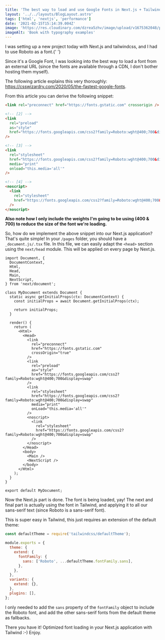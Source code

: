 ```yaml
---
title: 'The best way to load and use Google Fonts in Next.js + Tailwind'
layout: '../../layouts/BlogLayout.astro'
tags: ['html', 'nextjs', 'performance']
date: '2021-02-15T15:14:39.004Z'
image: 'https://res.cloudinary.com/dzrea5zhv/image/upload/v1675362048/photo-1617050318658-a9a3175e34cb_wvgjd4'
imageAlt: 'Book with typography examples'
---
```


I was setting up a new project today with Next.js and tailwindcss, and I had to use
Roboto as a font.{' '}

Since it's a Google Font, I was looking into the best way to load a font from an external URL (since the fonts are available through a CDN, I don't bother hosting them myself).

The following article explains this very thoroughly: https://csswizardry.com/2020/05/the-fastest-google-fonts.

From this article you can derive the following snippet:

```html
<link rel="preconnect" href="https://fonts.gstatic.com" crossorigin />

<!-- [2] -->
<link
  rel="preload"
  as="style"
  href="https://fonts.googleapis.com/css2?family=Roboto:wght@400;700&display=swap"
/>

<!-- [3] -->
<link
  rel="stylesheet"
  href="https://fonts.googleapis.com/css2?family=Roboto:wght@400;700&display=swap"
  media="print"
  onload="this.media='all'"
/>

<!-- [4] -->
<noscript>
  <link
    rel="stylesheet"
    href="https://fonts.googleapis.com/css2?family=Roboto:wght@400;700&display=swap"
  />
</noscript>
```

<b>
  Also note how I only include the weights I'm going to be using (400 & 700) to
  reduce the size of the font we're loading.
</b>

So, how do we implement the above snippet into our Next.js application?
That's quite simple!
In your `/pages` folder, you should have a `_document.js/.tsx` file.
In this file, we can easily adapt the `<head>` section using the `next/head` module. This will be applied on every page by Next.js.

```tsx
import Document, {
  DocumentContext,
  Html,
  Head,
  Main,
  NextScript,
} from 'next/document';

class MyDocument extends Document {
  static async getInitialProps(ctx: DocumentContext) {
    const initialProps = await Document.getInitialProps(ctx);

    return initialProps;
  }

  render() {
    return (
      <Html>
        <Head>
          <link
            rel="preconnect"
            href="https://fonts.gstatic.com"
            crossOrigin="true"
          />
          <link
            rel="preload"
            as="style"
            href="https://fonts.googleapis.com/css2?family=Roboto:wght@400;700&display=swap"
          />
          <link
            rel="stylesheet"
            href="https://fonts.googleapis.com/css2?family=Roboto:wght@400;700&display=swap"
            media="print"
            onLoad="this.media='all'"
          />
          <noscript>
            <link
              rel="stylesheet"
              href="https://fonts.googleapis.com/css2?family=Roboto:wght@400;700&display=swap"
            />
          </noscript>
        </Head>
        <body>
          <Main />
          <NextScript />
        </body>
      </Html>
    );
  }
}

export default MyDocument;
```

Now the Next.js part is done. The font is being loaded, yay!
The next and final part is actually using the font in Tailwind, and applying it to all our sans-serif text (since Roboto is a sans-serif font).

This is super easy in Tailwind, this just requires an extension of the default theme:

```javascript
const defaultTheme = require('tailwindcss/defaultTheme');

module.exports = {
  theme: {
    extend: {
      fontFamily: {
        sans: ['Roboto', ...defaultTheme.fontFamily.sans],
      },
    },
  },
  variants: {
    extend: {},
  },
  plugins: [],
};
```

I only needed to add the `sans` property of the `fontFamily` object to include the Roboto font, and add the other sans-serif fonts from the default theme as fallbacks.

There you have it! Optimized font loading in your Next.js application with Tailwind :-)
Enjoy.
